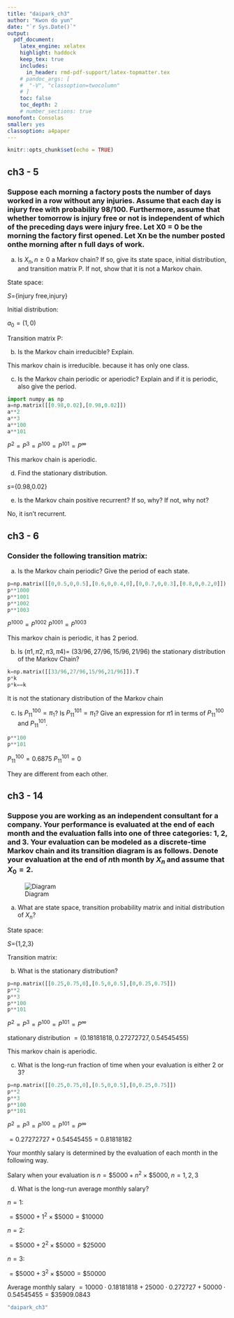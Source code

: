 ```yaml
---
title: "daipark_ch3"  
author: "Kwon do yun"  
date: "`r Sys.Date()`"  
output:   
  pdf_document:  
    latex_engine: xelatex
    highlight: haddock  
    keep_tex: true  
    includes:
      in_header: rmd-pdf-support/latex-topmatter.tex
    # pandoc_args: [
    #  "-V", "classoption=twocolumn"
    # ]
    toc: false   
    toc_depth: 2  
    # number_sections: true  
monofont: Consolas
smaller: yes
classoption: a4paper
---
```


```r
knitr::opts_chunk$set(echo = TRUE)
```


## ch3 - 5

### Suppose each morning a factory posts the number of days worked in a row without any injuries. Assume that each day is injury free with probability 98/100. Furthermore, assume that whether tomorrow is injury free or not is independent of which of the preceding days were injury free. Let X0 = 0 be the morning the factory first opened. Let Xn be the number posted onthe morning after n full days of work.

(a) Is ${X_n, n ≥ 0}$ a Markov chain? If so, give its state space, initial distribution, and transition matrix P. If not, show that it is not a Markov chain.

State space:

$S=${injury free,injury}


Initial distribution:

$a_0=(1,0)$


Transition matrix P:

\begin{equation}
  P=
  \begin{pmatrix}
    0.98&0.02
    \\0.98&0.02
  \end{pmatrix}
\end{equation}

(b) Is the Markov chain irreducible? Explain.

This markov chain is irreducible. because it has only one class.

(c) Is the Markov chain periodic or aperiodic? Explain and if it is periodic, also give the period.

```python
import numpy as np
a=np.matrix([[0.98,0.02],[0.98,0.02]])
a**2
a**3
a**100
a**101
```

$P^2 = P^3=P^{100}=P^{101}=P^\infty$

This markov chain is aperiodic. 


(d) Find the stationary distribution.

$s=${0.98,0.02}

(e) Is the Markov chain positive recurrent? If so, why? If not, why not?

No, it isn't recurrent.

\vspace{20pt}

## ch3 - 6

### Consider the following transition matrix:

\begin{equation}
  P=
  \begin{pmatrix}
    0&0.5&0&0.5
    \\0.6&0&0.4&0
    \\0&0.7&0&0.3
    \\0.8&0&0.2&0
  \end{pmatrix}
\end{equation}

(a) Is the Markov chain periodic? Give the period of each state.

```python
p=np.matrix([[0,0.5,0,0.5],[0.6,0,0.4,0],[0,0.7,0,0.3],[0.8,0,0.2,0]])
p**1000
p**1001
p**1002
p**1003
```

$P^{1000} = P^{1002}$
$P^{1001} = P^{1003}$

This markov chain is periodic, it has 2 period.

(b) Is $(π1, π2, π3, π4) =$ $(33/96, 27/96, 15/96, 21/96)$ the stationary distribution of the Markov Chain?

```python
k=np.matrix([[33/96,27/96,15/96,21/96]]).T
p*k
p*k==k
```

It is not the stationary distribution of the Markov chain

(c) Is $P^{100}_{11} = π_1$? Is $P^{101}_{11} = π_1$? Give an expression for $π1$ in terms of $P^{100}_{11}$ and $P^{101}_{11}$.

```python
p**100
p**101
```

$P^{100}_{11} = 0.6875$
$P^{101}_{11} = 0$

They are different from each other.

## ch3 - 14 

### Suppose you are working as an independent consultant for a company. Your performance is evaluated at the end of each month and the evaluation falls into one of three categories: 1, 2, and 3. Your evaluation can be modeled as a discrete-time Markov chain and its transition diagram is as follows. Denote your evaluation at the end of $n$th month by $X_n$ and assume that $X_0 = 2$.

![Diagram](C://Users/user/Desktop/Reinforcement learning/daipark_ch3/diagram.png)

(a) What are state space, transition probability matrix and initial distribution of $X_n$?

State space:

$S=${1,2,3}

Transition matrix:

\begin{equation}
  P=
  \begin{pmatrix}
    0.25&0.75&0
    \\0.5&0&0.5
    \\0&0.25&0.75
  \end{pmatrix}
\end{equation}


(b) What is the stationary distribution?

```python
p=np.matrix([[0.25,0.75,0],[0.5,0,0.5],[0,0.25,0.75]])
p**2
p**3
p**100
p**101
```
$P^2 = P^3=P^{100}=P^{101}=P^\infty$

stationary distribution $= (0.18181818, 0.27272727, 0.54545455)$


This markov chain is aperiodic. 


(c) What is the long-run fraction of time when your evaluation is either 2 or 3?

```python
p=np.matrix([[0.25,0.75,0],[0.5,0,0.5],[0,0.25,0.75]])
p**2
p**3
p**100
p**101
```
$P^2 = P^3=P^{100}=P^{101}=P^\infty$

$=0.27272727+0.54545455 = 0.81818182$


Your monthly salary is determined by the evaluation of each month in the following way.

Salary when your evaluation is $n = \$5000 + n^2 × \$5000, \; n = 1, 2, 3$

(d) What is the long-run average monthly salary?

$n=1$:

$= \$5000 + 1^2 × \$5000 = \$10000$

$n=2$:

$= \$5000 + 2^2 × \$5000 = \$25000$

$n=3$:

$= \$5000 + 3^2 × \$5000 = \$50000$

Average monthly salary $= 10000\cdot 0.18181818 + 25000 \cdot 0.272727 + 50000 \cdot 0.54545455 = \$35909.0843$

```r
"daipark_ch3"
```